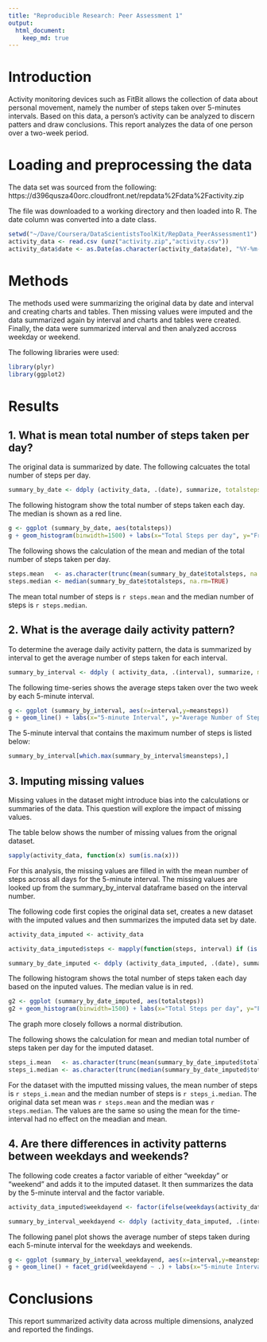 ```yaml
---
title: "Reproducible Research: Peer Assessment 1"
output: 
  html_document:
    keep_md: true
---
```


# Introduction

Activity monitoring devices such as FitBit allows the collection of data about personal movement, namely the number of steps taken over 5-minutes intervals. Based on this data, a person's activity can be analyzed to discern patters and draw conclusions. This report analyzes the data of one person over a two-week period.

# Loading and preprocessing the data

The data set was sourced from the following: https://d396qusza40orc.cloudfront.net/repdata%2Fdata%2Factivity.zip 

The file was downloaded to a working directory and then loaded into R. The date column was converted into a date class.

```r
setwd("~/Dave/Coursera/DataScientistsToolKit/RepData_PeerAssessment1")
activity_data <- read.csv (unz("activity.zip","activity.csv"))
activity_data$date <- as.Date(as.character(activity_data$date), "%Y-%m-%d")
```

# Methods

The methods used were summarizing the original data by date and interval and creating charts and tables. Then missing values were imputed and the data summarized again by interval and charts and tables were created. Finally, the data were summarized interval and then analyzed accross weekday or weekend. 

The following libraries were used:
```r
library(plyr)
library(ggplot2)
```

# Results

## 1. What is mean total number of steps taken per day?

The original data is summarized by date. The following calcuates the total number of steps per day.

```r
summary_by_date <- ddply (activity_data, .(date), summarize, totalsteps=sum(steps))
```

The following histogram show the total number of steps taken each day. The median is shown as a red line.

```r
g <- ggplot (summary_by_date, aes(totalsteps))
g + geom_histogram(binwidth=1500) + labs(x="Total Steps per day", y="Frequency", title="Total Steps per day") + geom_vline(aes(xintercept=median(totalsteps, na.rm=TRUE)), color="red", linetype="dashed", size=1)
```

The following shows the calculation of the mean and median of the total number of steps taken per day. 

```r
steps.mean   <- as.character(trunc(mean(summary_by_date$totalsteps, na.rm=TRUE)))
steps.median <- median(summary_by_date$totalsteps, na.rm=TRUE)
```

The mean total number of steps is `r steps.mean` and the median number of steps is `r steps.median`. 

## 2. What is the average daily activity pattern?

To determine the average daily activity pattern, the data is summarized by interval to get the average number of steps taken for each interval.
```r
summary_by_interval <- ddply ( activity_data, .(interval), summarize, meansteps = mean(steps,na.rm=TRUE))
```

The following time-series shows the average steps taken over the two week by each 5-minute interval. 
```r
g <- ggplot (summary_by_interval, aes(x=interval,y=meansteps))
g + geom_line() + labs(x="5-minute Interval", y="Average Number of Steps Taken", title="Average Steps by 5-Minute Interval")
```

The 5-minute interval that contains the maximum number of steps is listed below:
```r
summary_by_interval[which.max(summary_by_interval$meansteps),]
```

## 3. Imputing missing values

Missing values in the dataset might introduce bias into the calculations or summaries of the data. This question will explore the impact of missing values. 

The table below shows the number of missing values from the orignal dataset.

```r
sapply(activity_data, function(x) sum(is.na(x)))
```

For this analysis, the missing values are filled in with the mean number of steps across all days for the 5-minute interval. The missing values are looked up from the summary_by_interval dataframe based on the interval number.

The following code first copies the original data set, creates a new dataset with the imputed values and then summarizes the imputed data set by date. 

```r
activity_data_imputed <- activity_data

activity_data_imputed$steps <- mapply(function(steps, interval) if (is.na(steps)) {summary_by_interval[summary_by_interval$interval==interval,"meansteps"]} else {steps}, activity_data_imputed$steps, activity_data_imputed$interval )

summary_by_date_imputed <- ddply (activity_data_imputed, .(date), summarize, totalsteps=sum(steps))

```

The following histogram shows the total number of steps taken each day based on the inputed values. The median value is in red.

```r
g2 <- ggplot (summary_by_date_imputed, aes(totalsteps))
g2 + geom_histogram(binwidth=1500) + labs(x="Total Steps per day", y="Frequency", title="Total Steps per day - NA Values Replaced") + geom_vline(aes(xintercept=median(totalsteps, na.rm=TRUE)), color="red", linetype="dashed", size=1) 
```

The graph more closely follows a normal distribution. 

The following shows the calculation for mean and median total number of steps taken per day for the imputed dataset.

```r
steps_i.mean   <- as.character(trunc(mean(summary_by_date_imputed$totalsteps, na.rm=TRUE)))
steps_i.median <- as.character(trunc(median(summary_by_date_imputed$totalsteps, na.rm=TRUE)))
```

For the dataset with the imputted missing values, the mean number of steps is `r steps_i.mean` and the median number of steps is `r steps_i.median`. The original data set mean was `r steps.mean` and the median was `r steps.median`. The values are the same so using the mean for the time-interval had no effect on the meadian and mean.

## 4. Are there differences in activity patterns between weekdays and weekends?

The following code creates a factor variable of either "weekday" or "weekend" and adds it to the imputed dataset. It then summarizes the data by the 5-minute interval and the factor variable. 
```r
activity_data_imputed$weekdayend <- factor(ifelse(weekdays(activity_data_imputed$date,abbreviate=TRUE) == "Sat" | weekdays(activity_data_imputed$date,abbreviate=TRUE) == "Sun", "weekend","weekday"))

summary_by_interval_weekdayend <- ddply (activity_data_imputed, .(interval,weekdayend), summarize, totalsteps=sum(steps), meansteps=mean(steps))
```

The following panel plot shows the average number of steps taken during each 5-minute interval for the weekdays and weekends. 

```r
g <- ggplot (summary_by_interval_weekdayend, aes(x=interval,y=meansteps))
g + geom_line() + facet_grid(weekdayend ~ .) + labs(x="5-minute Interval", y="Average Number of Steps Taken", title="Average Steps by 5-Minute Interval: Weekday and Weekend")
```

# Conclusions
This report summarized activity data across multiple dimensions, analyzed and reported the findings. 
